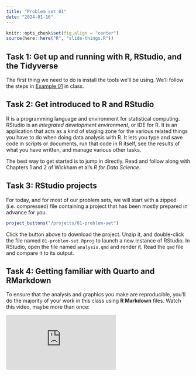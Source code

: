 ```yaml
---
title: "Problem set 01"
date: "2024-01-16"
---
```


```r
knitr::opts_chunk$set(fig.align = "center")
source(here::here("R", "slide-things.R"))
```

## Task 1: Get up and running with R, RStudio, and the Tidyverse

The first thing we need to do is install the tools we'll be using. We'll follow the steps in [Example 01](/example/01-example.html) in class. 

## Task 2: Get introduced to R and RStudio

R is a programming language and environment for statistical computing. RStudio is an *integrated development environment*, or IDE for R. It is an application that acts as a kind of staging zone for the various related things you have to do when doing data analysis with R. It lets you type and save code in scripts or documents, run that code in R itself, see the results of what you have written, and manage various other tasks.

The best way to get started is to jump in directly. Read and follow along with Chapters 1 and 2 of Wickham et al's _R for Data Science_.


## Task 3: RStudio projects

For today, and for most of our problem sets, we will start with a zipped (i.e. compressed) file containing a project that has been mostly prepared in advance for you. 

```r
project_buttons("/projects/01-problem-set")
```

Click the button above to download the project. Unzip it, and double-click the file named `01-problem-set.Rproj` to launch a new instance of RStudio. In RStudio, open the file named `analysis.qmd` and render it. Read the `qmd` file and compare it to its output.

## Task 4: Getting familiar with Quarto and RMarkdown

To ensure that the analysis and graphics you make are reproducible, you'll do the majority of your work in this class using **R Markdown** files. Watch this video, maybe more than once:

<div class="ratio ratio-16x9">
<iframe src="https://www.youtube.com/watch?v=_f3latmOhew" frameborder="0"  allow="autoplay; fullscreen" allowfullscreen></iframe>
</div>


